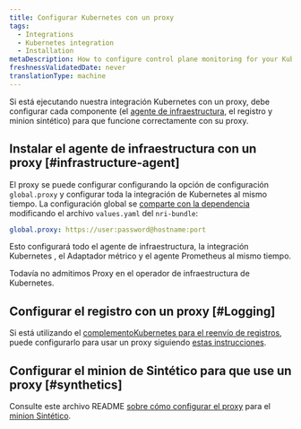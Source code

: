 ```yaml
---
title: Configurar Kubernetes con un proxy
tags:
  - Integrations
  - Kubernetes integration
  - Installation
metaDescription: How to configure control plane monitoring for your Kubernetes integration with New Relic.
freshnessValidatedDate: never
translationType: machine
---
```


Si está ejecutando nuestra integración Kubernetes con un proxy, debe configurar cada componente (el [agente de infraestructura](/docs/infrastructure/install-infrastructure-agent), el registro y minion sintético) para que funcione correctamente con su proxy.

## Instalar el agente de infraestructura con un proxy [#infrastructure-agent]

El proxy se puede configurar configurando la opción de configuración `global.proxy` y configurar toda la integración de Kubernetes al mismo tiempo. La configuración global se [comparte con la dependencia](https://github.com/newrelic/helm-charts/tree/master/charts/nri-bundle#configure-dependencies) modificando el archivo `values.yaml` del `nri-bundle`:

```yaml
global.proxy: https://user:password@hostname:port
```

Esto configurará todo el agente de infraestructura, la integración Kubernetes , el Adaptador métrico y el agente Prometheus al mismo tiempo.

<Callout variant="important">
  Todavía no admitimos Proxy en el operador de infraestructura de Kubernetes.
</Callout>

## Configurar el registro con un proxy [#Logging]

Si está utilizando el [complementoKubernetes para el reenvío de registros](/docs/logs/enable-log-management-new-relic/enable-log-monitoring-new-relic/kubernetes-plugin-log-forwarding), puede configurarlo para usar un proxy siguiendo [estas instrucciones](https://github.com/newrelic/helm-charts/tree/master/charts/newrelic-logging#proxy-support).

## Configurar el minion de Sintético para que use un proxy [#synthetics]

Consulte este archivo README [sobre cómo configurar el proxy](https://github.com/newrelic/helm-charts/tree/master/charts/synthetics-minion) para el [minion Sintético](/docs/synthetics/synthetic-monitoring/private-locations/install-containerized-private-minions-cpms).
